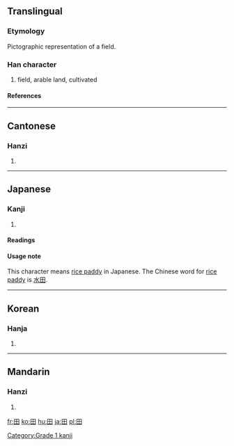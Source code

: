 ==Translingual==
===Etymology===
Pictographic representation of a field.
===Han character===
{{Han char|rn=102|rad=田|as=00|sn=5|four=6040<sub>0</sub>|canj=田 (W)}}
# field, arable land, cultivated
====References====
{{Han ref|kx=0756.110|dkj=21723|dj=1167.010|hdz=42524.010|uh=7530|ud=30000|bh=A5D0|bd=42448}}
----
==Cantonese==
===Hanzi===
{{yue-hanzi|jyut=|y=tin4}}
# {{defn|Cantonese}}
----
==Japanese==
===Kanji===
{{ja-kanji|grade=|rs=田00}}
# {{defn|Japanese}}
====Readings====
{{ja-readings|on=[[でん]] (den), [[てん]] (ten)|kun=[[た]] (ta), [[かり]] (kari)}}

====Usage note====
This character means [[rice paddy]] in Japanese. The Chinese word for [[rice paddy]] is [[水田]].
----
==Korean==
===Hanja===
{{ko-hanja|hangeul=전|eumhun=밭|rv=jeon|mr=chŏn|y=cen}}
# {{defn|Korean}}






[[Category:Grade 1 kanji]]
----
==Mandarin==
===Hanzi===
{{cmn-hanzi|pin=[[tián]] (tian2), [[yāo]] (yao1)|wg=t'ien<sup>2</sup>, yao<sup>1</sup>}}
# {{defn|Mandarin}}

[[fr:田]]
[[ko:田]]
[[hu:田]]
[[ja:田]]
[[pl:田]]